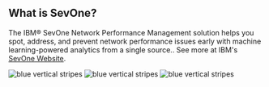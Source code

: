 
## What is SevOne?

<PageDescription>

The IBM® SevOne Network Performance Management solution helps you spot, address, and prevent network performance issues early with machine learning-powered
 analytics from a single source.. See more at IBM's [SevOne Website](https://www.ibm.com/cloud/sevone-network-performance-management).

</PageDescription>


<ArtDirection>

![blue vertical stripes](../images/sano.png)
![blue vertical stripes](../images/sano.png)
![blue vertical stripes](../images/sano.png)

</ArtDirection>

